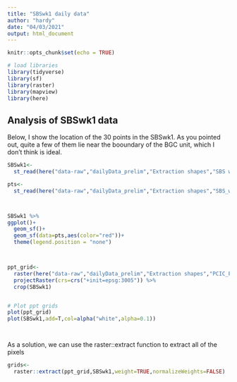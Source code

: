 ```yaml
---
title: "SBSwk1 daily data"
author: "hardy"
date: "04/03/2021"
output: html_document
---
```


```r
knitr::opts_chunk$set(echo = TRUE)

# load libraries
library(tidyverse)
library(sf)
library(raster)
library(mapview)
library(here)


```

## Analysis of SBSwk1 data

Below, I show the location of the 30 points in the SBSwk1.  As you pointed out, quite a few of them lie near the booundary of the BGC unit, which I don't think is ideal.  

```r

SBSwk1<-
  st_read(here("data-raw","dailyData_prelim","Extraction shapes","SBS wk 1_sampled.shp"))

pts<-
  st_read(here("data-raw","dailyData_prelim","Extraction shapes","SBS_wk1_pts.shp"))



SBSwk1 %>% 
ggplot()+
  geom_sf()+
  geom_sf(data=pts,aes(color="red"))+
  theme(legend.position = "none")




```

```r

ppt_grid<-
  raster(here("data-raw","dailyData_prelim","Extraction shapes","PCIC_Precipitation_grids.tif")) %>% 
  projectRaster(crs=crs("+init=epsg:3005")) %>% 
  crop(SBSwk1) 


# Plot ppt grids
plot(ppt_grid)
plot(SBSwk1,add=T,col=alpha("white",alpha=0.1))




```

As a solution, we can use the raster::extract function to extract all of the pixels 

```r


  
  
grids<-
  raster::extract(ppt_grid,SBSwk1,weight=TRUE,normalizeWeights=FALSE) 



```

